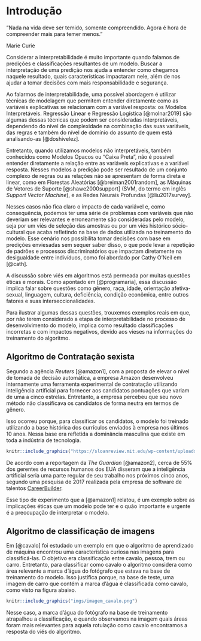 # Introdução {#intro}

"Nada na vida deve ser temido, somente compreendido. Agora é hora de compreender mais para temer menos."

Marie Curie

Considerar a interpretabilidade é muito importante quando falamos de predições e classificações resultantes de um modelo. Buscar a interpretação de uma predição nos ajuda a entender como chegamos naquele resultado, quais características impactaram nele, além de nos ajudar a tomar decisões com mais responsabilidade e segurança.

Ao falarmos de interpretabilidade, uma possível abordagem é utilizar técnicas de modelagem que permitem entender diretamente como as variáveis explicativas se relacionam com a variável resposta: os Modelos Interpretáveis. Regressão Linear e Regressão Logística [@molnar2019] são algumas dessas técnicas que podem ser consideradas interpretáveis, dependendo do nível de complexidade na combinação das suas variáveis, das regras e também do nível de domínio do assunto de quem está analisando-as [@doshivelez].

Entretanto, quando utilizamos modelos não interpretáveis, também conhecidos como Modelos Opacos ou "Caixa Preta", não é possível entender diretamente a relação entre as variáveis explicativas e a variável resposta. Nesses modelos a predição pode ser resultado de um conjunto complexo de regras ou as relações não se apresentam de forma direta e linear, como em Florestas Aleatórias [@breiman2001random], as Máquinas de Vetores de Suporte [@shawe2000support] (SVM, do termo em inglês _Support Vector Machine_), e as Redes Neurais Profundas [@liu2017survey].

Nesses casos não fica claro o impacto de cada variável e, como consequência, podemos ter uma série de problemas com variáveis que não deveriam ser relevantes e erroneamente são consideradas pelo modelo, seja por um viés de seleção das amostras ou por um viés histórico sócio-cultural que acaba refletindo na base de dados utilizada no treinamento do modelo. Esse cenário nos possibilita tomar decisões com base em predições enviesadas sem sequer saber disso, o que pode levar a repetição de padrões e processos discriminatórios que impactam diretamente na desigualdade entre indivíduos, como foi abordado por Cathy O'Neil em [@cath].


A discussão sobre viés em algoritmos está permeada por muitas questões éticas e morais. Como apontado em [@programaria], essa discussão implica falar sobre questões como gênero, raça, idade, orientação afetiva-sexual, linguagem, cultura, deficiência, condição econômica, entre outros fatores e suas interseccionalidades.


Para ilustrar algumas dessas questões, trouxemos exemplos reais em que, por não terem considerado a etapa de interpretabilidade no processo de desenvolvimento do modelo, implica como resultado classificações incorretas e com impactos negativos, devido aos vieses na informações do treinamento do algoritmo.

## Algoritmo de Contratação sexista

Segundo a agência _Reuters_ [@amazon1], com a proposta de elevar o nível de tomada de decisão automática, a empresa Amazon desenvolveu internamente uma ferramenta experimental de contratação  utilizando inteligência artificial para fornecer aos candidatos pontuações que variam de uma a cinco estrelas. Entretanto, a empresa percebeu que seu novo método não classificava os candidatos de forma neutra em termos de gênero.

Isso ocorreu porque, para classificar os candidatos, o modelo foi treinado utilizando a base histórica dos currículos enviados à empresa nos últimos 10 anos. Nessa base era refletida a dominância masculina que existe em toda a indústria de tecnologia.

```r
knitr::include_graphics("https://sloanreview.mit.edu/wp-content/uploads/2017/12/FR-Beck-Libert-Gender-Inequality-Equality-Issues-1200-300x300.jpg")
```


De acordo com a reportagem da _The Guardian_ [@amazon2], cerca de 55\% dos gerentes de recursos humanos dos EUA disseram que a inteligência artificial seria uma parte regular de seu trabalho nos próximos cinco anos, segundo uma pesquisa de 2017 realizada pela empresa de software de talentos [CareerBuilder](https://www.careerbuilder.com/).

Esse tipo de experimento que a [@amazon1] relatou, é um exemplo sobre as implicações éticas que um modelo pode ter e o quão importante e urgente é a preocupação de interpretar o modelo.


## Algoritmo de classificação de imagens

Em [@cavalo] foi estudado um exemplo em que o algoritmo de aprendizado de máquina encontrou uma característica curiosa nas imagens para classificá-las. O objetivo era classificação entre cavalo, pessoa, trem ou carro. Entretanto, para classificar como cavalo o algoritmo considera como área relevante a marca d'água do fotógrafo que estava na base de treinamento do modelo. Isso justifica porque, na base de teste, uma imagem de carro que contém a marca d'água é classificada como cavalo, como visto na figura abaixo.

```r
knitr::include_graphics("imgs/imagem_cavalo.png")
```

Nesse caso, a marca d'água do fotógrafo na base de treinamento atrapalhou a classificação, e quando observamos na imagem quais áreas foram mais relevantes para aquela rotulação como cavalo encontramos a resposta do viés do algoritmo. 
